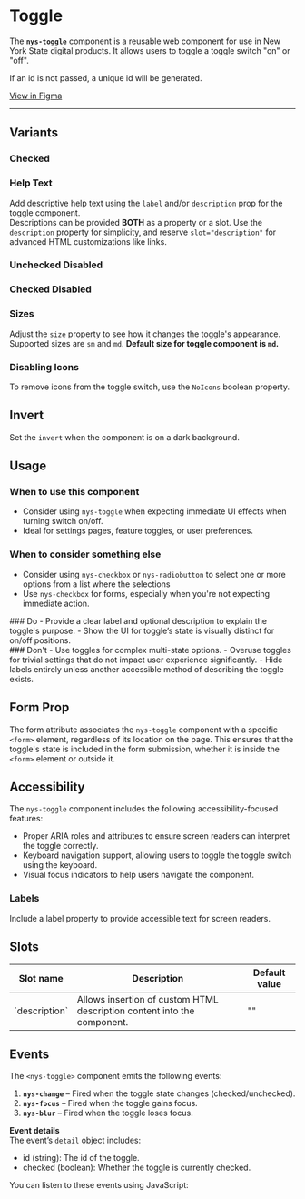 
<Meta of={NysToggleStories} title="Components/Toggle/Documentation" />

# Toggle
The **`nys-toggle`** component is a reusable web component for use in New York State digital products. It allows users to toggle a toggle switch "on" or "off".

If an id is not passed, a unique id will be generated.

<div className="nys-grid-row nys-grid-gap-1">
  <nys-badge label="Stable" prefixIcon="code"></nys-badge>
  <nys-badge
    prefixIcon
    prefixLabel="WCAG 2.2"
    label="AA"
    intent="success"
  ></nys-badge>
  <p className="pill pill--uikit"><a target="_blank" href="https://www.figma.com/design/U2QpuSUXRTxbgG64Fzi9bu?node-id=3981-9988">View in Figma</a></p>
</div>

***

<Canvas of={NysToggleStories.Basic} />

<Controls />


## Variants
### Checked
<Canvas of={NysToggleStories.Checked} />

### Help Text
Add descriptive help text using the `label` and/or `description` prop for the toggle component. \
Descriptions can be provided **BOTH** as a property or a slot. Use the `description` property for simplicity, and reserve `slot="description"` for advanced HTML customizations like links.
<Canvas of={NysToggleStories.HelpTexts} />

### Unchecked Disabled
<Canvas of={NysToggleStories.UncheckedDisabled} />

### Checked Disabled
<Canvas of={NysToggleStories.CheckedDisabled} />

### Sizes
Adjust the `size` property to see how it changes the toggle's appearance. \
Supported sizes are `sm` and `md`. **Default size for toggle component is `md`.**
<Canvas of={NysToggleStories.Sizes} />

### Disabling Icons
To remove icons from the toggle switch, use the `NoIcons` boolean property.
<Canvas of={NysToggleStories.NoIcons} />

## Invert
Set the `invert` when the component is on a dark background.
<Canvas of={NysToggleStories.Invert} />

## Usage

### When to use this component
  - Consider using `nys-toggle` when expecting immediate UI effects when turning switch on/off.
  - Ideal for settings pages, feature toggles, or user preferences.

### When to consider something else
  - Consider using `nys-checkbox` or `nys-radiobutton` to select one or more options from a list where the selections
  - Use `nys-checkbox` for forms, especially when you're not expecting immediate action.

<div className="nys-grid-row nys-grid-gap-lg">
  <div className="nys-mobile-lg:nys-grid-col">
    <div className="usage-card usage-card--do">
      ### <nys-icon name="check_circle" color="var(--nys-color-success)" /> Do
      - Provide a clear label and optional description to explain the toggle's purpose.
      - Show the UI for toggle’s state is visually distinct for on/off positions.
    </div>
  </div>
  <div className="nys-mobile-lg:nys-grid-col">
    <div className="usage-card usage-card--dont">
      ### <nys-icon name="error" color="var(--nys-color-danger)" /> Don't
      - Use toggles for complex multi-state options.
      - Overuse toggles for trivial settings that do not impact user experience significantly.
      - Hide labels entirely unless another accessible method of describing the toggle exists.
    </div>
  </div>
</div>

## Form Prop
The form attribute associates the `nys-toggle` component with a specific `<form>` element, regardless of its location on the page. This ensures that the toggle's state is included in the form submission, whether it is inside the `<form>` element or outside it.

## Accessibility

The `nys-toggle` component includes the following accessibility-focused features:

- Proper ARIA roles and attributes to ensure screen readers can interpret the toggle correctly.
- Keyboard navigation support, allowing users to toggle the toggle switch using the keyboard.
- Visual focus indicators to help users navigate the component.

### Labels
Include a label property to provide accessible text for screen readers.
<Canvas of={NysToggleStories.Labels} />

## Slots
<table>
    <thead>
    <tr>
        <th>Slot name</th>
        <th>Description</th>
        <th>Default value</th>
    </tr>
    </thead>
    <tbody>
    <tr>
        <td>`description`</td>
        <td>Allows insertion of custom HTML description content into the component.</td>
        <td>""</td>
    </tr>
    </tbody>
</table>

## Events
The `<nys-toggle>` component emits the following events:

1. **`nys-change`** – Fired when the toggle state changes (checked/unchecked).
2. **`nys-focus`** – Fired when the toggle gains focus.
3. **`nys-blur`** – Fired when the toggle loses focus.

**Event details** \
The event’s `detail` object includes:
- id (string): The id of the toggle.
- checked (boolean): Whether the toggle is currently checked.

You can listen to these events using JavaScript:

```js

  // Select the toggle component
  const toggle = document.querySelector('nys-toggle');

  // Listen for the 'nys-change' event
  toggle.addEventListener('nys-change', (event) => {
    const { checked } = event.detail;
    console.log('Toggle changed. Checked:', checked);
  });

  // Listen for the 'nys-focus' event
  toggle.addEventListener('nys-focus', () => {
    console.log('Checkbox is focused');
  });

  // Listen for the 'nys-blur' event
  toggle.addEventListener('nys-blur', () => {
    console.log('Checkbox lost focus');
  });
```
